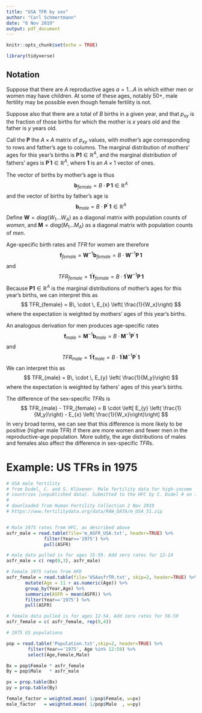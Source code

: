 ```yaml
---
title: "USA TFR by sex"
author: "Carl Schmertmann"
date: "6 Nov 2019"
output: pdf_document
---
```


```r
knitr::opts_chunk$set(echo = TRUE)

library(tidyverse)
```

## Notation

Suppose that there are $A$ reproductive ages $a=1\ldots A$ in which either men or women may have children. At some of these ages, notably 50+, male fertility may be possible even though female fertility is not. 

Suppose also that there are a total of $B$ births in a given year, and that $p_{xy}$ is the fraction of those births for which the mother is $x$ years old and the father is $y$ years old.  

Call the $\mathbf{P}$ the $A \times A$ matrix of $p_{xy}$ values, with mother's age corresponding to rows and father's age to columns. The marginal distribution of mothers' ages for this year's births is $\mathbf{P}\mathbf{1} \in \mathbb{R}^A$, and the marginal distribution of fathers' ages is $\mathbf{P}^\prime\mathbf{1} \in \mathbb{R}^A$, where $\mathbf{1}$ is an $A \times 1$ vector of ones. 

The vector of births by mother's age is thus
$$
\mathbf{b}_{female} = B \cdot \mathbf{P}\,\mathbf{1} \in \mathbb{R}^A
$$
and the vector of births by father's age is
$$
\mathbf{b}_{male} = B \cdot \mathbf{P}^\prime \,\mathbf{1} \in \mathbb{R}^A
$$
Define $\mathbf{W} = diag(W_1\ldots W_A)$ as a diagonal matrix with population counts of _women_, and $\mathbf{M} = diag(M_1\ldots M_A)$ as a diagonal matrix with population counts of _men_. 

Age-specific birth rates and $TFR$ for women are therefore
$$
\mathbf{f}_{female} = \mathbf{W}^{-1} \mathbf{b}_{female} = B \cdot  \mathbf{W}^{-1} \mathbf{P} \,\mathbf{1}
$$
and 
$$
TFR_{female} = \mathbf{1}^\prime \mathbf{f}_{female} =  B \cdot \mathbf{1}^\prime \mathbf{W}^{-1} \mathbf{P} \,\mathbf{1}
$$
Because $\mathbf{P}\mathbf{1} \in \mathbb{R}^A$ is the marginal distributions of mother's ages for this year's births, we can interpret this as 
$$
TFR_{female} = B\, \cdot \, E_{x} \left( \frac{1}{W_x}\right)
$$
where the expectation is weighted by mothers' ages of this year's births. 

An analogous derivation for men produces age-specific rates
$$
\mathbf{f}_{male} = \mathbf{M}^{-1} \mathbf{b}_{male} = B \cdot  \mathbf{M}^{-1} \mathbf{P}^\prime \,\mathbf{1}
$$
and 
$$
TFR_{male} = \mathbf{1}^\prime \mathbf{f}_{male} =  B \cdot \mathbf{1}^\prime \mathbf{M}^{-1} \mathbf{P}^\prime \,\mathbf{1}
$$
We can interpret this as 
$$
TFR_{male} = B\, \cdot \, E_{y} \left( \frac{1}{M_y}\right)
$$
where the expectation is weighted by fathers' ages of this year's births. 


The difference of the sex-specific $TFR$s is
$$
TFR_{male} - TFR_{female} = B \cdot \left[  E_{y} \left( \frac{1}{M_y}\right) - E_{x} \left( \frac{1}{W_x}\right)\right]
$$
In very broad terms, we can see that this difference is more likely to be positive (higher male TFR) if there are more women and fewer men in the reproductive-age population. More subtly, the age distributions of males and females also affect the difference in sex-specific $TFR$s. 

# Example: US TFRs in 1975

```r
# USA male fertility
# from Dudel, C. and S. Klüsener. Male fertility data for high-income 
# countries [unpublished data]. Submitted to the HFC by C. Dudel # on 15.05.2019.
# 
# downloaded from Human Fertility Collection 2 Nov 2019
# https://www.fertilitydata.org/data/RAW_DATA/m_USA_51.zip


# Male 1975 rates from HFC, as described above
asfr_male = read.table(file='m_ASFR_USA.txt', header=TRUE) %>%
              filter(Year=='1975') %>%
              pull(ASFR)

# male data pulled is for ages 15-59. Add zero rates for 12-14
asfr_male = c( rep(0,3), asfr_male)

# Female 1975 rates from HFD
asfr_female = read.table(file='USAasfrTR.txt', skip=2, header=TRUE) %>%
       mutate(Age = 11 + as.numeric(Age)) %>%
       group_by(Year,Age) %>%
       summarize(ASFR = mean(ASFR)) %>%
       filter(Year=='1975') %>%
       pull(ASFR)

# female data pulled is for ages 12-54. Add zero rates for 56-59
asfr_female = c( asfr_female, rep(0,4))

# 1975 US populations

pop = read.table('Population.txt',skip=2, header=TRUE) %>%
        filter(Year=='1975', Age %in% 12:59) %>%
        select(Age,Female,Male)

Bx = pop$Female * asfr_female
By = pop$Male   * asfr_male

px = prop.table(Bx)
py = prop.table(By)

female_factor = weighted.mean( 1/pop$Female, w=px)
male_factor   = weighted.mean( 1/pop$Male  , w=py)



```
